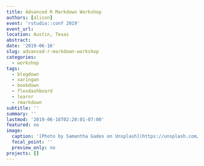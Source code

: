 ```yaml
---
title: Advanced R Markdown Workshop
authors: [alison]
event: 'rstudio::conf 2019'
event_url:
location: Austin, Texas
abstract:
date: '2019-06-16'
slug: advanced-r-markdown-workshop
categories:
  - workshop
tags:
  - blogdown
  - xaringan
  - bookdown
  - flexdashboard
  - learnr
  - rmarkdown
subtitle: ''
summary: ''
lastmod: '2019-06-16T02:20:01-07:00'
featured: no
image:
  caption: '[Photo by Samantha Gades on Unsplash](https://unsplash.com/photos/k95uqdEe8R4)'
  focal_point: ''
  preview_only: no
projects: []
---
```

